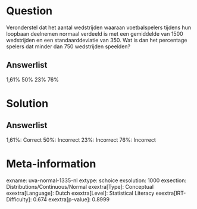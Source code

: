 Question
========

Veronderstel dat het aantal wedstrijden waaraan voetbalspelers tijdens
hun loopbaan deelnemen normaal verdeeld is met een gemiddelde van 1500
wedstrijden en een standaarddeviatie van 350. Wat is dan het percentage
spelers dat minder dan 750 wedstrijden speelden?

Answerlist
----------

1,61%
50%
23%
76%

Solution
========

Answerlist
----------

1,61%: Correct
50%: Incorrect
23%: Incorrect
76%: Incorrect

Meta-information
================
exname: uva-normal-1335-nl
extype: schoice
exsolution: 1000
exsection: Distributions/Continuous/Normal
exextra[Type]: Conceptual
exextra[Language]: Dutch
exextra[Level]: Statistical Literacy
exextra[IRT-Difficulty]: 0.674
exextra[p-value]: 0.8999
